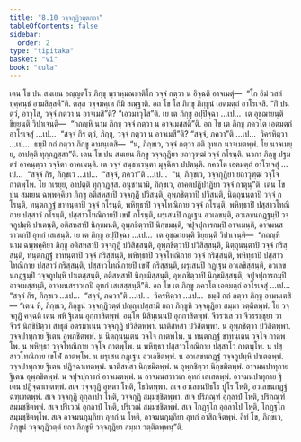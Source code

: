 ```yaml
---
title: "8.10 วจฺจกุฏิวตฺตกถา"
tableOfContents: false
sidebar:
  order: 2
type: "tipitaka"
basket: "vi"
book: "cula"
---
```



<DynamicBreadcrumb />

<Division number="373" book="cula">

<Paragraph number="1704" book="cula">
เตน โข ปน สมเยน อญฺญตโร ภิกฺขุ พฺราหฺมณชาติโก วจฺจํ กตฺวา น อิจฺฉติ อาจเมตุํ—  “โก อิมํ วสลํ ทุคฺคนฺธํ อามสิสฺสตี”ติ. ตสฺส วจฺจมคฺเค กิมิ สณฺฐาติ. อถ โข โส ภิกฺขุ ภิกฺขูนํ เอตมตฺถํ อาโรเจสิ. “กิํ ปน ตฺวํ, อาวุโส, วจฺจํ กตฺวา น อาจเมสี”ติ? “เอวมาวุโส”ติ. เย เต ภิกฺขู อปฺปิจฺฉา …เป…  เต อุชฺฌายนฺติ ขิยฺยนฺติ วิปาเจนฺติ—  “กถญฺหิ นาม ภิกฺขุ วจฺจํ กตฺวา น อาจเมสฺสตี”ติ. อถ โข เต ภิกฺขู ภควโต เอตมตฺถํ อาโรเจสุํ …เป…  “สจฺจํ กิร ตฺวํ, ภิกฺขุ, วจฺจํ กตฺวา น อาจเมสี”ติ? “สจฺจํ, ภควา”ติ …เป…  วิครหิตฺวา …เป…  ธมฺมิํ กถํ กตฺวา ภิกฺขู อามนฺเตสิ—  “น, ภิกฺขเว, วจฺจํ กตฺวา สติ อุทเก นาจเมตพฺพํ. โย นาจเมยฺย, อาปตฺติ ทุกฺกฏสฺสา”ติ.
</Paragraph>

<Paragraph number="1705" book="cula">
เตน โข ปน สมเยน ภิกฺขู วจฺจกุฏิยา ยถาวุฑฺฒํ วจฺจํ กโรนฺติ. นวกา ภิกฺขู ปฐมตรํ อาคนฺตฺวา วจฺจิตา อาคเมนฺติ. เต วจฺจํ สนฺธาเรนฺตา มุจฺฉิตา ปปตนฺติ. ภควโต เอตมตฺถํ อาโรเจสุํ …เป…  “สจฺจํ กิร, ภิกฺขเว …เป…  “สจฺจํ, ภควา”ติ …เป…  “น, ภิกฺขเว, วจฺจกุฏิยา ยถาวุฑฺฒํ วจฺโจ กาตพฺโพ. โย กเรยฺย, อาปตฺติ ทุกฺกฏสฺส. อนุชานามิ, ภิกฺขเว, อาคตปฏิปาฏิยา วจฺจํ กาตุนฺ”ติ.
</Paragraph>

<Paragraph number="1706" book="cula">
เตน โข ปน สมเยน ฉพฺพคฺคิยา ภิกฺขู อติสหสาปิ วจฺจกุฏิํ ปวิสนฺติ, อุพฺภชิตฺวาปิ ปวิสนฺติ, นิตฺถุนนฺตาปิ วจฺจํ กโรนฺติ, ทนฺตกฏฺฐํ ขาทนฺตาปิ วจฺจํ กโรนฺติ, พหิทฺธาปิ วจฺจโทณิกาย วจฺจํ กโรนฺติ, พหิทฺธาปิ ปสฺสาวโทณิกาย ปสฺสาวํ กโรนฺติ, ปสฺสาวโทณิกายปิ เขฬํ กโรนฺติ, ผรุเสนปิ กฏฺเฐน อวเลขนฺติ, อวเลขนกฏฺฐมฺปิ วจฺจกูปมฺหิ ปาเตนฺติ, อติสหสาปิ นิกฺขมนฺติ, อุพฺภชิตฺวาปิ นิกฺขมนฺติ, จปุจปุการกมฺปิ อาจเมนฺติ, อาจมนสราวเกปิ อุทกํ เสเสนฺติ. เย เต ภิกฺขู อปฺปิจฺฉา …เป…  เต อุชฺฌายนฺติ ขิยฺยนฺติ วิปาเจนฺติ—  “กถญฺหิ นาม ฉพฺพคฺคิยา ภิกฺขู อติสหสาปิ วจฺจกุฏิํ ปวิสิสฺสนฺติ, อุพฺภชิตฺวาปิ ปวิสิสฺสนฺติ, นิตฺถุนนฺตาปิ วจฺจํ กริสฺสนฺติ, ทนฺตกฏฺฐํ ขาทนฺตาปิ วจฺจํ กริสฺสนฺติ, พหิทฺธาปิ วจฺจโทณิกาย วจฺจํ กริสฺสนฺติ, พหิทฺธาปิ ปสฺสาวโทณิกาย ปสฺสาวํ กริสฺสนฺติ, ปสฺสาวโทณิกายปิ เขฬํ กริสฺสนฺติ, ผรุเสนปิ กฏฺเฐน อวเลขิสฺสนฺติ, อวเลขนกฏฺฐมฺปิ วจฺจกูปมฺหิ ปาเตสฺสนฺติ, อติสหสาปิ นิกฺขมิสฺสนฺติ, อุพฺภชิตฺวาปิ นิกฺขมิสฺสนฺติ, จปุจปุการกมฺปิ อาจเมสฺสนฺติ, อาจมนสราวเกปิ อุทกํ เสเสสฺสนฺตี”ติ. อถ โข เต ภิกฺขู ภควโต เอตมตฺถํ อาโรเจสุํ …เป…  “สจฺจํ กิร, ภิกฺขเว …เป…  “สจฺจํ, ภควา”ติ …เป…  วิครหิตฺวา …เป…  ธมฺมิํ กถํ กตฺวา ภิกฺขู อามนฺเตสิ—
</Paragraph>

</Division>
<Division number="374" book="cula">

<Paragraph number="1707" book="cula">
“เตน หิ, ภิกฺขเว, ภิกฺขูนํ วจฺจกุฏิวตฺตํ ปญฺญเปสฺสามิ ยถา ภิกฺขูหิ วจฺจกุฏิยา สมฺมา วตฺติตพฺพํ. โย วจฺจกุฏิํ คจฺฉติ เตน พหิ ฐิเตน อุกฺกาสิตพฺพํ. อนฺโต นิสินฺเนนปิ อุกฺกาสิตพฺพํ. จีวรวํเส วา จีวรรชฺชุยา วา จีวรํ นิกฺขิปิตฺวา สาธุกํ อตรมาเนน วจฺจกุฏิ ปวิสิตพฺพา. นาติสหสา ปวิสิตพฺพา. น อุพฺภชิตฺวา ปวิสิตพฺพา. วจฺจปาทุกาย ฐิเตน อุพฺภชิตพฺพํ. น นิตฺถุนนฺเตน วจฺโจ กาตพฺโพ. น ทนฺตกฏฺฐํ ขาทนฺเตน วจฺโจ กาตพฺโพ. น พหิทฺธา วจฺจโทณิกาย วจฺโจ กาตพฺโพ. น พหิทฺธา ปสฺสาวโทณิกาย ปสฺสาโว กาตพฺโพ. น ปสฺสาวโทณิกาย เขโฬ กาตพฺโพ. น ผรุเสน กฏฺเฐน อวเลขิตพฺพํ. น อวเลขนกฏฺฐํ วจฺจกูปมฺหิ ปาเตตพฺพํ. วจฺจปาทุกาย ฐิเตน ปฏิจฺฉาเทตพฺพํ. นาติสหสา นิกฺขมิตพฺพํ. น อุพฺภชิตฺวา นิกฺขมิตพฺพํ. อาจมนปาทุกาย ฐิเตน อุพฺภชิตพฺพํ. น จปุจปุการกํ อาจเมตพฺพํ. น อาจมนสราวเก อุทกํ เสเสตพฺพํ. อาจมนปาทุกาย ฐิเตน ปฏิจฺฉาเทตพฺพํ.
</Paragraph>

<Paragraph number="1708" book="cula">
สเจ วจฺจกุฏิ อุหตา โหติ, โธวิตพฺพา. สเจ อวเลขนปิธโร ปูโร โหติ, อวเลขนกฏฺฐํ ฉฑฺเฑตพฺพํ. สเจ วจฺจกุฏิ อุกฺลาปา โหติ, วจฺจกุฏิ สมฺมชฺชิตพฺพา. สเจ ปริภณฺฑํ อุกฺลาปํ โหติ, ปริภณฺฑํ สมฺมชฺชิตพฺพํ. สเจ ปริเวณํ อุกฺลาปํ โหติ, ปริเวณํ สมฺมชฺชิตพฺพํ. สเจ โกฏฺฐโก อุกฺลาโป โหติ, โกฏฺฐโก สมฺมชฺชิตพฺโพ. สเจ อาจมนกุมฺภิยา อุทกํ น โหติ, อาจมนกุมฺภิยา อุทกํ อาสิญฺจิตพฺพํ. อิทํ โข, ภิกฺขเว, ภิกฺขูนํ วจฺจกุฏิวตฺตํ ยถา ภิกฺขูหิ วจฺจกุฏิยา สมฺมา วตฺติตพฺพนฺ”ติ.
</Paragraph>
</Division>